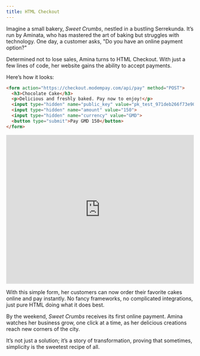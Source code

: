 ```yaml
---
title: HTML Checkout
---
```


Imagine a small bakery, *Sweet Crumbs*, nestled in a bustling Serrekunda. It’s run by Aminata, who has mastered the art of baking but struggles with technology. One day, a customer asks, "Do you have an online payment option?"  

Determined not to lose sales, Amina turns to HTML Checkout. With just a few lines of code, her website gains the ability to accept payments.  

Here’s how it looks:  


```html html
<form action="https://checkout.modempay.com/api/pay" method="POST">
  <h3>Chocolate Cake</h3>
  <p>Delicious and freshly baked. Pay now to enjoy!</p>
  <input type="hidden" name="public_key" value="pk_test_971deb266f73e90c1083983e684a765dabe163c59b94c0d22dfdb8172f1915a0">
  <input type="hidden" name="amount" value="150">
  <input type="hidden" name="currency" value="GMD">
  <button type="submit">Pay GMD 150</button>
</form>
```

<iframe
  height="400"
  width="100%"
  title="Modem Pay Inline Payment"
  src="https://codepen.io/mercury-sms/embed/VYZmLQZ?default-tab=result"
  frameborder="0"
  allow="accelerometer; autoplay; clipboard-write; encrypted-media; gyroscope; picture-in-picture; web-share; fullscreen"
  referrerpolicy="strict-origin-when-cross-origin"
  allowfullscreen
></iframe>


With this simple form, her customers can now order their favorite cakes online and pay instantly. No fancy frameworks, no complicated integrations, just pure HTML doing what it does best.  

By the weekend, *Sweet Crumbs* receives its first online payment. Amina watches her business grow, one click at a time, as her delicious creations reach new corners of the city.  

It’s not just a solution; it’s a story of transformation, proving that sometimes, simplicity is the sweetest recipe of all.  